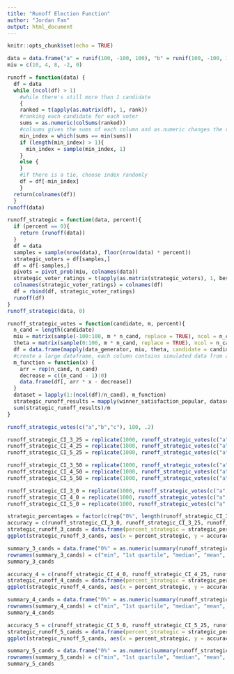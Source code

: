---
title: "Runoff Election Function"
author: "Jordan Fan"
output: html_document
---

```{r setup, include=FALSE}
knitr::opts_chunk$set(echo = TRUE)
```

```{r}
data = data.frame("a" = runif(100, -100, 100), "b" = runif(100, -100, 100), "c" = runif(100, -100, 100), "d" = runif(100, -100, 100), "e" = runif(100, -100, 100))
miu = c(10, 4, 8, -2, 0)

```

```{r}
runoff = function(data) { 
  df = data 
  while (ncol(df) > 1) 
    #while there's still more than 1 candidate 
    {
    ranked = t(apply(as.matrix(df), 1, rank))
    #ranking each candidate for each voter 
    sums = as.numeric(colSums(ranked)) 
    #colsums gives the sums of each column and as.numeric changes the result into a vector 
    min_index = which(sums == min(sums))
    if (length(min_index) > 1){
      min_index = sample(min_index, 1)
    }
    else {
    }
    #if there is a tie, choose index randomly 
    df = df[-min_index] 
    }
  return(colnames(df))
  }
runoff(data)
```

```{r}
runoff_strategic = function(data, percent){
  if (percent == 0){
    return (runoff(data))
  }
  df = data 
  samples = sample(nrow(data), floor(nrow(data) * percent))
  strategic_voters = df[samples,]
  df = df[-samples,]
  pivots = pivot_prob(miu, colnames(data))
  strategic_voter_ratings = t(apply(as.matrix(strategic_voters), 1, best_candidate, pivots = pivots))
  colnames(strategic_voter_ratings) = colnames(df)
  df = rbind(df, strategic_voter_ratings)
  runoff(df)
}
runoff_strategic(data, 0)
```

```{r}
runoff_strategic_votes = function(candidate, m, percent){
  n_cand = length(candidate)
  miu = matrix(sample(-100:100, m * n_cand, replace = TRUE), ncol = n_cand)
  theta = matrix(sample(0:100, m * n_cand, replace = TRUE), ncol = n_cand)
  df = data.frame(mapply(data_generator, miu, theta, candidate = candidate, n = m))
  #create a large dataframe, each column contains simulated data from a specific normal curve with mean miu and sd theta 
  m_function = function(x) { 
    arr = rep(n_cand, n_cand)
    decrease = c((n_cand - 1):0)
    data.frame(df[, arr * x - decrease]) 
  }
  dataset = lapply(1:(ncol(df)/n_cand), m_function)
  strategic_runoff_results = mapply(winner_satisfaction_popular, dataset, lapply(dataset, runoff_strategic, percent = percent))[2,]
  sum(strategic_runoff_results)/m
}

runoff_strategic_votes(c("a","b","c"), 100, .2) 
```

```{r}
runoff_strategic_CI_3_25 = replicate(1000, runoff_strategic_votes(c("a", "b","c"), 100, .25))
runoff_strategic_CI_4_25 = replicate(1000, runoff_strategic_votes(c("a", "b","c", "d"), 100, .25))
runoff_strategic_CI_5_25 = replicate(1000, runoff_strategic_votes(c("a", "b","c","d","e"), 100, .25))

```

```{r}
runoff_strategic_CI_3_50 = replicate(1000, runoff_strategic_votes(c("a", "b","c"), 100, .5))
runoff_strategic_CI_4_50 = replicate(1000, runoff_strategic_votes(c("a", "b","c", "d"), 100, .5))
runoff_strategic_CI_5_50 = replicate(1000, runoff_strategic_votes(c("a", "b","c","d","e"), 100, .5))

```

```{r}
runoff_strategic_CI_3_0 = replicate(1000, runoff_strategic_votes(c("a", "b","c"), 100, 0))
runoff_strategic_CI_4_0 = replicate(1000, runoff_strategic_votes(c("a", "b","c", "d"), 100, 0))
runoff_strategic_CI_5_0 = replicate(1000, runoff_strategic_votes(c("a", "b","c","d","e"), 100, 0))
```

```{r}
strategic_percentages = factor(c(rep("0%", length(runoff_strategic_CI_3_0)), rep("25%", length(runoff_strategic_CI_3_25)), rep("50%", length(runoff_strategic_CI_3_50))))
accuracy = c(runoff_strategic_CI_3_0, runoff_strategic_CI_3_25, runoff_strategic_CI_3_50)
strategic_runoff_3_cands = data.frame(percent_strategic = strategic_percentages, accuracy = accuracy)
ggplot(strategic_runoff_3_cands, aes(x = percent_strategic, y = accuracy, fill = percent_strategic)) + geom_boxplot()
```

```{r}
summary_3_cands = data.frame("0%" = as.numeric(summary(runoff_strategic_CI_3_0)), "25%" = as.numeric(summary(runoff_strategic_CI_3_25)), "50%" = as.numeric(summary(runoff_strategic_CI_3_50)))
rownames(summary_3_cands) = c("min", "1st quartile", "median", "mean", "3rd quartile", "max")
summary_3_cands
```

```{r}
accuracy_4 = c(runoff_strategic_CI_4_0, runoff_strategic_CI_4_25, runoff_strategic_CI_4_50)
strategic_runoff_4_cands = data.frame(percent_strategic = strategic_percentages, accuracy = accuracy_4)
ggplot(strategic_runoff_4_cands, aes(x = percent_strategic, y = accuracy, fill = percent_strategic)) + geom_boxplot()
```

```{r}
summary_4_cands = data.frame("0%" = as.numeric(summary(runoff_strategic_CI_4_0)), "25%" = as.numeric(summary(runoff_strategic_CI_4_25)), "50%" = as.numeric(summary(runoff_strategic_CI_4_50)))
rownames(summary_4_cands) = c("min", "1st quartile", "median", "mean", "3rd quartile", "max")
summary_4_cands
```

```{r}
accuracy_5 = c(runoff_strategic_CI_5_0, runoff_strategic_CI_5_25, runoff_strategic_CI_5_50)
strategic_runoff_5_cands = data.frame(percent_strategic = strategic_percentages, accuracy = accuracy_5)
ggplot(strategic_runoff_5_cands, aes(x = percent_strategic, y = accuracy, fill = percent_strategic)) + geom_boxplot()
```

```{r}
summary_5_cands = data.frame("0%" = as.numeric(summary(runoff_strategic_CI_5_0)), "25%" = as.numeric(summary(runoff_strategic_CI_5_25)), "50%" = as.numeric(summary(runoff_strategic_CI_5_50)))
rownames(summary_5_cands) = c("min", "1st quartile", "median", "mean", "3rd quartile", "max")
summary_5_cands
```


